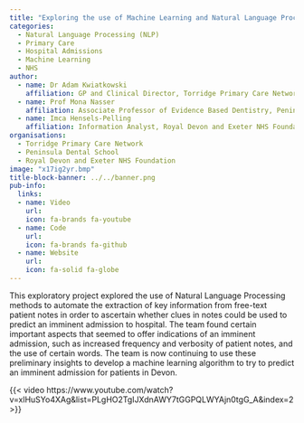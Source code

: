 ```yaml
---
title: "Exploring the use of Machine Learning and Natural Language Processing to teach a machine to predict whether a patient is likely to be imminently admitted to hospital based on GP data and clues in GP notes"
categories:
  - Natural Language Processing (NLP)
  - Primary Care
  - Hospital Admissions
  - Machine Learning
  - NHS
author:
  - name: Dr Adam Kwiatkowski
    affiliation: GP and Clinical Director, Torridge Primary Care Network
  - name: Prof Mona Nasser
    affiliation: Associate Professor of Evidence Based Dentistry, Peninsula Dental School
  - name: Imca Hensels-Pelling
    affiliation: Information Analyst, Royal Devon and Exeter NHS Foundation
organisations:
  - Torridge Primary Care Network
  - Peninsula Dental School
  - Royal Devon and Exeter NHS Foundation
image: "x17ig2yr.bmp"
title-block-banner: ../../banner.png
pub-info:
  links:
  - name: Video
    url:
    icon: fa-brands fa-youtube
  - name: Code
    url:
    icon: fa-brands fa-github
  - name: Website
    url:
    icon: fa-solid fa-globe
---
```


This exploratory project explored the use of Natural Language Processing methods to automate the extraction of key information from free-text patient notes in order to ascertain whether clues in notes could be used to predict an imminent admission to hospital. The team found certain important aspects that seemed to offer indications of an imminent admission, such as increased frequency and verbosity of patient notes, and the use of certain words. The team is now continuing to use these preliminary insights to develop a machine learning algorithm to try to predict an imminent admission for patients in Devon.

{{< video https://www.youtube.com/watch?v=xlHuSYo4XAg&list=PLgHO2TgIJXdnAWY7tGGPQLWYAjn0tgG_A&index=2 >}}
